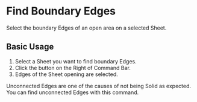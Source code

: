 
# Find Boundary Edges

<Reference shortcut="" command="Find Boundary Edges" button="Right of Command Bar"  buttonIcon="button-find-boundary-edges"/>


Select the boundary Edges of an open area on a selected Sheet.

## Basic Usage

1. Select a Sheet you want to find boundary Edges.
2. Click the button <ButtonIcon type="button-find-boundary-edges" /> on the Right of Command Bar.
3. Edges of the Sheet opening are selected.

<Callout type="info" emoji="💡">
Unconnected Edges are one of the causes of not being Solid as expected. You can find unconnected Edges with this command.
</Callout>
